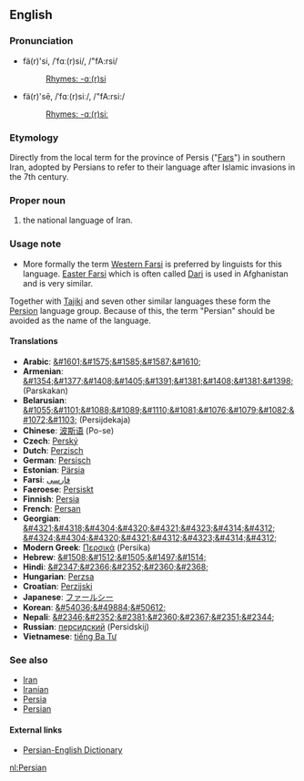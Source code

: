 ==English==
===Pronunciation===
*fä(r)'si, /ˈfɑː(r)si/, /"fA:rsi/
*:[[Rhymes:English:-ɑː(r)si|Rhymes: -ɑː(r)si]]
*fä(r)'sē, /ˈfɑː(r)siː/, /"fA:rsi:/
*:[[Rhymes:English:-ɑː(r)siː|Rhymes: -ɑː(r)siː]]

===Etymology===
Directly from the local term for the province of Persis ("[[Fars]]") in southern Iran, adopted by Persians to refer to their language after Islamic invasions in the 7th century.

===Proper noun===
#the national language of Iran.

===Usage note===
*More formally the term [[Western Farsi]] is preferred by linguists for this language.  [[Easter Farsi]] which is often called [[Dari]] is used in Afghanistan and is very similar.  
Together with [[Tajiki]] and seven other similar languages these form the [[Persion]] language group.  Because of this, the term "Persian" should be avoided as the name of the language.

====Translations====
*'''Arabic''': [[&#1601;&#1575;&#1585;&#1587;&#1610;]] 
*'''Armenian'''{{hy}}: [[&#1354;&#1377;&#1408;&#1405;&#1391;&#1381;&#1408;&#1381;&#1398;]] (Parskakan)
*'''Belarusian''': [[&#1055;&#1101;&#1088;&#1089;&#1110;&#1081;&#1076;&#1079;&#1082;&#1072;&#1103;]] (Persijdekaja)
*'''Chinese''': [[波斯语]] (Po-se)
*'''Czech''': [[Perský]]
*'''Dutch''': [[Perzisch]]
*'''German''': [[Persisch]]
*'''Estonian''': [[Pärsia]]
*'''Farsi''': [[فارسی]]
*'''Faeroese''': [[Persiskt]]
*'''Finnish''': [[Persia]]
*'''French''': [[Persan]]
*'''Georgian''': [[&#4321;&#4318;&#4304;&#4320;&#4321;&#4323;&#4314;&#4312;]] [[&#4324;&#4304;&#4320;&#4321;&#4312;&#4323;&#4314;&#4312;]]
*'''Modern Greek''': [[Περσικά]] (Persika)
*'''Hebrew''': [[&#1508;&#1512;&#1505;&#1497;&#1514;]]
*'''Hindi''': [[&#2347;&#2366;&#2352;&#2360;&#2368;]]
*'''Hungarian''': [[Perzsa]]
*'''Croatian''': [[Perzijski]]
*'''Japanese''': [[ファールシー]]
*'''Korean''': [[&#54036;&#49884;&#50612;]]
*'''Nepali''': [[&#2346;&#2352;&#2381;&#2360;&#2367;&#2351;&#2344; ]]
*'''Russian''': [[персидский]] (Persidskij)
*'''Vietnamese''': [[tiếng Ba Tư]]

===See also===
*[[Iran]]
*[[Iranian]]
*[[Persia]]
*[[Persian]]

==== External links====
*[http://www.farsidic.com Persian-English Dictionary]

[[nl:Persian]]